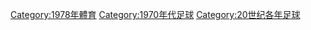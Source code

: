 {{Commonscat|1978 in association football}}

[[Category:1978年體育|Category:1978年體育]]
[[Category:1970年代足球|Category:1970年代足球]]
[[Category:20世纪各年足球|Category:20世纪各年足球]]
